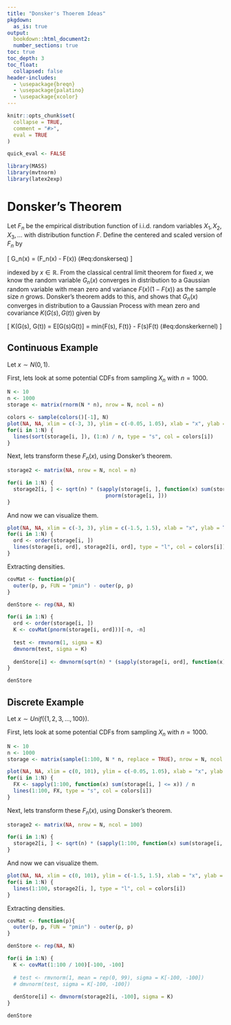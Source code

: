 ```yaml
---
title: "Donsker's Thoerem Ideas"
pkgdown:
  as_is: true
output:
  bookdown::html_document2:
  number_sections: true
toc: true
toc_depth: 3
toc_float:
  collapsed: false
header-includes:
  - \usepackage{breqn}
  - \usepackage{palatino}
  - \usepackage{xcolor}
---
```


```r
knitr::opts_chunk$set(
  collapse = TRUE,
  comment = "#>",
  eval = TRUE
)

quick_eval <- FALSE
```

```r
library(MASS)
library(mvtnorm)
library(latex2exp)
```


# Donsker's Theorem

Let $F_n$ be the empirical distribution function of i.i.d. random variables $X_1, X_2, X_3,...$ with distribution function $F$. Define the centered and scaled version of $F_n$ by

\[
G_n(x) = \sqrt{n}(F_n(x) - F(x))
(\#eq:donskerseq)
\]

indexed by $x \in \mathbb{R}$. From the classical central limit theorem for fixed $x$, we know the random variable $G_n(x)$ converges in distribution to a Gaussian random variable with mean zero and variance $F(x)(1 - F(x))$ as the sample size $n$ grows. Donsker's theorem adds to this, and shows that $G_n(x)$ converges in distribution to a Gaussian Process with mean zero and covariance $K(G(s), G(t))$ given by 

\[
K(G(s), G(t)) = E[G(s)G(t)] = min\{F(s), F(t)\} - F(s)F(t)
(\#eq:donskerkernel)
\]

## Continuous Example

Let $x \sim N(0, 1)$. 

First, lets look at some potential CDFs from sampling $X_n$ with $n = 1000$.

```r
N <- 10
n <- 1000
storage <- matrix(rnorm(N * n), nrow = N, ncol = n)

colors <- sample(colors()[-1], N)
plot(NA, NA, xlim = c(-3, 3), ylim = c(-0.05, 1.05), xlab = "x", ylab = "F(x)")
for(i in 1:N) {
  lines(sort(storage[i, ]), (1:n) / n, type = "s", col = colors[i])
}
```

Next, lets transform these $F_n(x)$, using Donsker's theorem.

```r
storage2 <- matrix(NA, nrow = N, ncol = n)

for(i in 1:N) {
  storage2[i, ] <- sqrt(n) * (sapply(storage[i, ], function(x) sum(storage[i, ] <= x)) / n - 
                                pnorm(storage[i, ]))
}
```

And now we can visualize them.

```r
plot(NA, NA, xlim = c(-3, 3), ylim = c(-1.5, 1.5), xlab = "x", ylab = TeX("$\\sqrt{n}(F_n(x) - F(x))$"))
for(i in 1:N) {
  ord <- order(storage[i, ])
  lines(storage[i, ord], storage2[i, ord], type = "l", col = colors[i])
}
```

Extracting densities.

```r
covMat <- function(p){
  outer(p, p, FUN = "pmin") - outer(p, p)
}

denStore <- rep(NA, N)

for(i in 1:N) {
  ord <- order(storage[i, ])
  K <- covMat(pnorm(storage[i, ord]))[-n, -n]
  
  test <- rmvnorm(1, sigma = K)
  dmvnorm(test, sigma = K)
  
  denStore[i] <- dmvnorm(sqrt(n) * (sapply(storage[i, ord], function(x) sum(storage[i, ] <= x)) / n - pnorm(storage[i, ord]))[-n], sigma = K)
}

denStore
```

## Discrete Example

Let $x \sim Unif(\{1, 2, 3, \dots, 100\})$. 

First, lets look at some potential CDFs from sampling $X_n$ with $n = 1000$.

```r
N <- 10
n <- 1000
storage <- matrix(sample(1:100, N * n, replace = TRUE), nrow = N, ncol = n)

plot(NA, NA, xlim = c(0, 101), ylim = c(-0.05, 1.05), xlab = "x", ylab = "F(x)")
for(i in 1:N) {
  FX <- sapply(1:100, function(x) sum(storage[i, ] <= x)) / n
  lines(1:100, FX, type = "s", col = colors[i])
}
```

Next, lets transform these $F_n(x)$, using Donsker's theorem.

```r
storage2 <- matrix(NA, nrow = N, ncol = 100)

for(i in 1:N) {
  storage2[i, ] <- sqrt(n) * (sapply(1:100, function(x) sum(storage[i, ] <= x) / n - x / 100))
}
```

And now we can visualize them.

```r
plot(NA, NA, xlim = c(0, 101), ylim = c(-1.5, 1.5), xlab = "x", ylab = TeX("$\\sqrt{n}(F_n(x) - F(x))$"))
for(i in 1:N) {
  lines(1:100, storage2[i, ], type = "l", col = colors[i])
}
```

Extracting densities.

```r
covMat <- function(p){
  outer(p, p, FUN = "pmin") - outer(p, p)
}

denStore <- rep(NA, N)

for(i in 1:N) {
  K <- covMat(1:100 / 100)[-100, -100]
  
  # test <- rmvnorm(1, mean = rep(0, 99), sigma = K[-100, -100])
  # dmvnorm(test, sigma = K[-100, -100])
  
  denStore[i] <- dmvnorm(storage2[i, -100], sigma = K)
}

denStore
```
